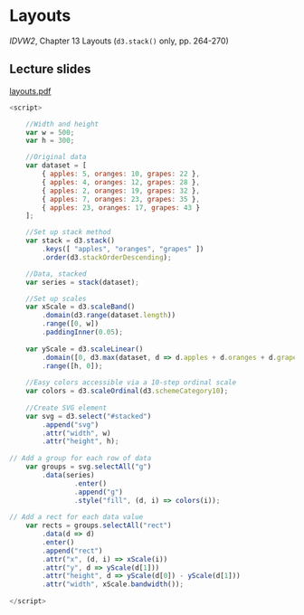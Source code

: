 # Layouts <i class="fa fa-bar-chart"></i>

<script src="https://d3js.org/d3.v7.js"></script>

*IDVW2*, Chapter 13 Layouts (`d3.stack()` only, pp. 264-270)

## Lecture slides <i class="fa fa-television"></i>

[layouts.pdf](pdfs/layouts.pdf){target="_blank"}

<div id="stacked"></div>

<script>

	//Width and height
	var w = 500;
	var h = 300;

	//Original data
	var dataset = [
		{ apples: 5, oranges: 10, grapes: 22 },
		{ apples: 4, oranges: 12, grapes: 28 },
		{ apples: 2, oranges: 19, grapes: 32 },
		{ apples: 7, oranges: 23, grapes: 35 },
		{ apples: 23, oranges: 17, grapes: 43 }
	];

	//Set up stack method
	var stack = d3.stack()
		.keys([ "apples", "oranges", "grapes" ])
		.order(d3.stackOrderDescending);  

	//Data, stacked
	var series = stack(dataset);

	//Set up scales
	var xScale = d3.scaleBand()
		.domain(d3.range(dataset.length))
		.range([0, w])
		.paddingInner(0.05);
		
	var yScale = d3.scaleLinear()
		.domain([0,	d3.max(dataset, d => d.apples + d.oranges + d.grapes)])
		.range([h, 0]); 
				
	//Easy colors accessible via a 10-step ordinal scale
	var colors = d3.scaleOrdinal(d3.schemeCategory10);
		
	//Create SVG element
	var svg = d3.select("#stacked")
		.append("svg")
		.attr("width", w)
		.attr("height", h);
	
// Add a group for each row of data
	var groups = svg.selectAll("g")
		.data(series)
				.enter()
				.append("g")
				.style("fill", (d, i) => colors(i));
	
// Add a rect for each data value
	var rects = groups.selectAll("rect")
		.data(d => d)
		.enter()
		.append("rect")
		.attr("x", (d, i) => xScale(i))
		.attr("y", d => yScale(d[1]))
		.attr("height", d => yScale(d[0]) - yScale(d[1]))
		.attr("width", xScale.bandwidth());
						
</script>

``` js
<script>

	//Width and height
	var w = 500;
	var h = 300;

	//Original data
	var dataset = [
		{ apples: 5, oranges: 10, grapes: 22 },
		{ apples: 4, oranges: 12, grapes: 28 },
		{ apples: 2, oranges: 19, grapes: 32 },
		{ apples: 7, oranges: 23, grapes: 35 },
		{ apples: 23, oranges: 17, grapes: 43 }
	];

	//Set up stack method
	var stack = d3.stack()
		.keys([ "apples", "oranges", "grapes" ])
		.order(d3.stackOrderDescending);  

	//Data, stacked
	var series = stack(dataset);

	//Set up scales
	var xScale = d3.scaleBand()
		.domain(d3.range(dataset.length))
		.range([0, w])
		.paddingInner(0.05);
		
	var yScale = d3.scaleLinear()
		.domain([0,	d3.max(dataset, d => d.apples + d.oranges + d.grapes)])
		.range([h, 0]); 
				
	//Easy colors accessible via a 10-step ordinal scale
	var colors = d3.scaleOrdinal(d3.schemeCategory10);
		
	//Create SVG element
	var svg = d3.select("#stacked")
		.append("svg")
		.attr("width", w)
		.attr("height", h);
	
// Add a group for each row of data
	var groups = svg.selectAll("g")
		.data(series)
				.enter()
				.append("g")
				.style("fill", (d, i) => colors(i));
	
// Add a rect for each data value
	var rects = groups.selectAll("rect")
		.data(d => d)
		.enter()
		.append("rect")
		.attr("x", (d, i) => xScale(i))
		.attr("y", d => yScale(d[1]))
		.attr("height", d => yScale(d[0]) - yScale(d[1]))
		.attr("width", xScale.bandwidth());
						
</script>
```
